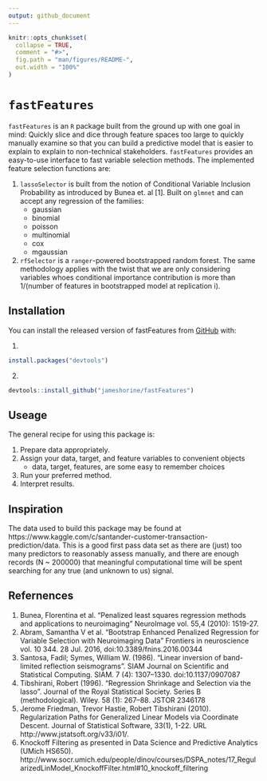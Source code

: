 ```yaml
---
output: github_document
---
```


<!-- README.md is generated from README.Rmd. Please edit that file -->

```r
knitr::opts_chunk$set(
  collapse = TRUE,
  comment = "#>",
  fig.path = "man/figures/README-",
  out.width = "100%"
)
```

# `fastFeatures`

`fastFeatures` is an `R` package built from the ground up with one goal in mind: Quickly slice and dice through feature spaces too large to quickly manually examine so that you can build a predictive model that is easier to explain to explain to non-technical stakeholders. `fastFeatures` provides an easy-to-use interface to fast variable selection methods. The implemented feature selection functions are:

1. `lassoSelector` is built from the notion of Conditional Variable Inclusion Probability as introduced by Bunea et. al [1]. Built on `glmnet` and can accept any regression of the families:
    - gaussian
    - binomial
    - poisson
    - multinomial
    - cox
    - mgaussian 

2. `rfSelector` is a `ranger`-powered bootstrapped random forest. The same methodology applies with the twist that we are only considering variables whoes conditional importance contribution is more than 1/(number of features in bootstrapped model at replication i).

## Installation

You can install the released version of fastFeatures from [GitHub](https://github.com/) with:

1.
```r
install.packages("devtools")
```

2.
```r
devtools::install_github("jameshorine/fastFeatures")
```

## Useage

The general recipe for using this package is: 

1. Prepare data appropriately.
2. Assign your data, target, and feature variables to convenient objects 
    - data, target, features, are some easy to remember choices
3. Run your preferred method. 
4. Interpret results. 

## Inspiration

The data used to build this package may be found at https://www.kaggle.com/c/santander-customer-transaction-prediction/data. This is a good first pass data set as there are (just) too many predictors to reasonably assess manually, and there are enough records (N ~ 200000) that meaningful computational time will be spent searching for any true (and unknown to us) signal. 


## Refernences

1. Bunea, Florentina et al. “Penalized least squares regression methods and applications to neuroimaging” NeuroImage vol. 55,4 (2010): 1519-27.
2.  Abram, Samantha V et al. “Bootstrap Enhanced Penalized Regression for Variable Selection with Neuroimaging Data” Frontiers in neuroscience vol. 10 344. 28 Jul. 2016, doi:10.3389/fnins.2016.00344
3. Santosa, Fadil; Symes, William W. (1986). "Linear inversion of band-limited reflection seismograms". SIAM Journal on Scientific and Statistical Computing. SIAM. 7 (4): 1307–1330. doi:10.1137/0907087
4. Tibshirani, Robert (1996). "Regression Shrinkage and Selection via the lasso". Journal of the Royal Statistical Society. Series B (methodological). Wiley. 58 (1): 267–88. JSTOR 2346178
5. Jerome Friedman, Trevor Hastie, Robert Tibshirani (2010). Regularization Paths for Generalized Linear Models via Coordinate Descent. Journal of Statistical Software, 33(1), 1-22. URL http://www.jstatsoft.org/v33/i01/.
6. Knockoff Filtering as presented in Data Science and Predictive Analytics (UMich HS650). http://www.socr.umich.edu/people/dinov/courses/DSPA_notes/17_RegularizedLinModel_KnockoffFilter.html#10_knockoff_filtering



